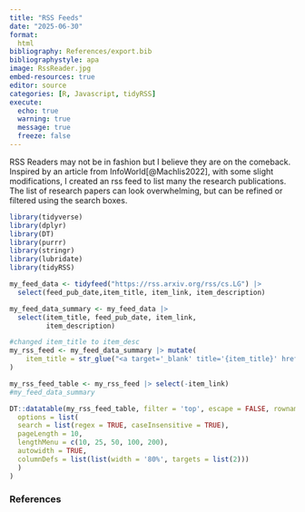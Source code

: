 ```yaml
---
title: "RSS Feeds"
date: "2025-06-30"
format: 
  html
bibliography: References/export.bib  
bibliographystyle: apa
image: RssReader.jpg  
embed-resources: true
editor: source
categories: [R, Javascript, tidyRSS]
execute: 
  echo: true
  warning: true
  message: true
  freeze: false
---
```


RSS Readers may not be in fashion but I believe they are on the comeback. Inspired by an article from InfoWorld[@Machlis2022], with some slight modifications, I created an rss feed to list many the research publications. The list of research papers can look overwhelming, but can be refined or filtered using the search boxes.

```r
library(tidyverse)
library(dplyr)
library(DT)
library(purrr)
library(stringr)
library(lubridate)
library(tidyRSS)
```



```r
my_feed_data <- tidyfeed("https://rss.arxiv.org/rss/cs.LG") |>
  select(feed_pub_date,item_title, item_link, item_description)


```


```r
my_feed_data_summary <- my_feed_data |>
  select(item_title, feed_pub_date, item_link,
         item_description) 

```



```r
#changed item_title to item_desc
my_rss_feed <- my_feed_data_summary |> mutate(
    item_title = str_glue("<a target='_blank' title='{item_title}' href='{item_link}' rel='noopener'>{item_title}</a>")
)
```



```r
my_rss_feed_table <- my_rss_feed |> select(-item_link)
#my_feed_data_summary
```

:::{.column-page}

```r
DT::datatable(my_rss_feed_table, filter = 'top', escape = FALSE, rownames = FALSE,
  options = list(
  search = list(regex = TRUE, caseInsensitive = TRUE),  
  pageLength = 10,
  lengthMenu = c(10, 25, 50, 100, 200),
  autowidth = TRUE,
  columnDefs = list(list(width = '80%', targets = list(2)))
  )
)
```

:::

### References





